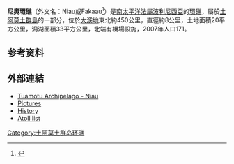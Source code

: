 {{coord|16|09.25|S|146|21.34|W|display=title}}
'''尼奧環礁'''（外文名：Niau或Fakaau<ref>{{cite journal|last1=Young|first1=J.L.|title=Names of the Paumotu Islands, with the old names so far as they are known.|journal=Journal of the Polynesian Society|date=1899|volume=8|issue=4|pages=264–268|url=http://www.jps.auckland.ac.nz/document/Volume_8_1899/Volume_8,_No._4,_December_1899/Names_of_the_Paumotu_Islands,_by_J.L._Young,_p_264-268?action=null|accessdate=|archive-date=2012-02-10|archive-url=https://web.archive.org/web/20120210193443/http://www.jps.auckland.ac.nz/document/Volume_8_1899/Volume_8,_No._4,_December_1899/Names_of_the_Paumotu_Islands,_by_J.L._Young,_p_264-268?action=null}}</ref>）是[[南太平洋|南太平洋]][[法屬波利尼西亞|法屬波利尼西亞]]的[[環礁|環礁]]，屬於[[土阿莫土群島|土阿莫土群島]]的一部分，位於[[大溪地|大溪地]]東北約450公里，直徑約8公里，土地面積20平方公里，潟湖面積33平方公里，北端有機場設施，2007年人口171。
==参考资料==
{{reflist}}
==外部連結==
*[http://www.oceandots.com/pacific/tuamotu/niau.php Tuamotu Archipelago - Niau] {{Wayback|url=http://www.oceandots.com/pacific/tuamotu/niau.php |date=20101223043232 }}
*[https://web.archive.org/web/20080304015023/http://www.colonialvoyage.com/viaggi/pftuamotu2.html Pictures]
*[http://www.nzetc.org/tm/scholarly/tei-BucExpl-t1-body-d19-d2-d7.html History] {{Wayback|url=http://www.nzetc.org/tm/scholarly/tei-BucExpl-t1-body-d19-d2-d7.html |date=20081024175230 }}
*[https://web.archive.org/web/20070228115907/http://www.pacific-image.pf/pages/boutic/dboutic_cdrom_sp132.html Atoll list] {{fr icon}}

{{FrenchPolynesia-geo-stub}}
[[Category:土阿莫土群岛环礁|Category:土阿莫土群岛环礁]]